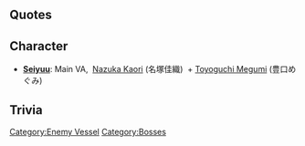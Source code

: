 {{Enemy/Header}}
==Quotes==
{{Abyssquote
|Clip1 = {{Audio|file=Batavia Princess Intro.ogg}}<br> {{Audio|file=Batavia Princess Broken Form Intro.ogg}}
|開幕前 = モオォ…シワケ…アリマセンガァ…ワタシタチガァ……<br/>オアイテ…スルノォ……カカッテ…キナサイナァ！

<br>アナタタチィ…スコォシダケェ…ツヨイノォネエ…！
<br/>……ホンキデェ…イクワァア…ッ！(Final Form)
|EN1 = We're sorry, but we will be your opponent… Bring…it on!
<br>
You...look like a little strong. I've been already serious!（Final Form)
|Clip0 = {{Audio|file=Batavia Princess Attack.ogg}}<br> {{Audio|file=Batavia Princess Broken Form Attack.ogg}}
|砲撃 = カワイイコタチネェッ…！

<br>ワタシタチ…ナカヨシナンダカラァッ…！（Final Form)
|EN0 = You are really cute!
<br>
We’re... good friends!（Final Form)
|Clip2 = {{Audio|file=Batavia Princess Damaged.ogg}} <br> {{Audio|file=Batavia Princess Broken Form Damaged.ogg}}
|被弾 = スコシハ　ヤルノカシラ…。

<br>バカネ…。ソンナノ…ナンデモナインダカラァッ…！（Final Form)
|EN2 = You’re bit capable…
<br>
How idiot…. It's...a little thing!（Final Form)
|Clip3 = {{Audio|file=Batavia Princess Sunk.ogg}} <br> {{Audio|file=Batavia Princess Broken Form Sunk.ogg}}
|昼戦終了時 = シカタナイワ…スコシダケサガッテアゲル…。　マダ…マダヤレルンダカラッ！

<br>　ハッ…！ワタシタチ…コレデゼンメツダッテイウノ…？　アハッ…アハハハ…！アハハハハハハハッ！　マモリタイキモチハオナジ…オナジだから…。そうか、だからだ。だから、ワタシタチハ…イマ、ココデ…ココカラ　イッショニ。提督、よろしく頼むわね。
<br>　わたくしも…わたくしも、海上に再び…。嬉しい。（Final Sunk Lines)
|EN3 = It can't be helped... I 'll leave here just a bit... I...can still get it!

<br>  Huh...? Does it mean we are finally wiped out? Aha… Ahahaha… AHAHAHAHAHAHAHA! It’s same feeling that we want to defend them… It is same so…  Alright, I got it. Because we do here now… and will do it together after this…. Admiral, I leave everything to you.
<br>  I… I can go over the water again… I am glad. (Final Sunk Lines)
|Note3 = Probably, two beings speak final sunk lines.
}}

==Character==
* '''[[Glossary#List of Vessels by Japanese Voice Actresses|Seiyuu]]''': Main VA,  [https://myanimelist.net/people/78/Kaori_Nazuka Nazuka Kaori] (名塚佳織)  + [https://myanimelist.net/people/144/Megumi_Toyoguchi Toyoguchi Megumi] (豊口めぐみ)

==Trivia==

{{Enemy/Footer}}
[[Category:Enemy Vessel]]
[[Category:Bosses]]